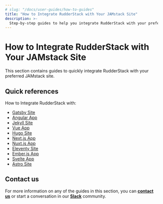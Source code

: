 ```yaml
---
# slug: "/docs/user-guides/how-to-guides"
title: "How to Integrate RudderStack with Your JAMstack Site"
description: >-
  Step-by-step guides to help you integrate RudderStack with your preferred JAMstack site.
---
```


# How to Integrate RudderStack with Your JAMstack Site

This section contains guides to quickly integrate RudderStack with your preferred JAMstack site.

## Quick references


How to Integrate RudderStack with:
 <ul>
 <li> <a class="pageRef" href="https://rudderstack.com/docs/user-guides/migration-guides/rudderstack-jamstack-integration/rudderstack-gatsby-integration/"> Gatsby Site </a></li>
 
 <li> <a class="pageRef" href="https://rudderstack.com/docs/user-guides/migration-guides/rudderstack-jamstack-integration/rudderstack-angular-integration/"> Angular App </a></li>
    
 <li> <a class="pageRef" href="https://rudderstack.com/docs/user-guides/migration-guides/rudderstack-jamstack-integration/rudderstack-jekyll-integration/"> Jekyll Site </a></li>
       
 <li> <a class="pageRef" href="https://rudderstack.com/docs/user-guides/migration-guides/rudderstack-jamstack-integration/rudderstack-vue-integration/"> Vue App </a></li>
          
 <li> <a class="pageRef" href="https://rudderstack.com/docs/user-guides/migration-guides/rudderstack-jamstack-integration/rudderstack-hugo-integration/"> Hugo Site </a></li>
    <li> <a class="pageRef" href="https://rudderstack.com/docs/user-guides/migration-guides/rudderstack-jamstack-integration/rudderstack-nextjs-integration/"> Next.js App </a></li>
       
 <li> <a class="pageRef" href="https://rudderstack.com/docs/user-guides/migration-guides/rudderstack-jamstack-integration/rudderstack-nuxtjs-integration/"> Nuxt.js App </a></li>
          
 <li> <a class="pageRef" href="https://rudderstack.com/docs/user-guides/migration-guides/rudderstack-jamstack-integration/rudderstack-eleventy-integration/"> Eleventy Site </a></li>
            
   <li> <a class="pageRef" href="https://rudderstack.com/docs/user-guides/migration-guides/rudderstack-jamstack-integration/rudderstack-ember-integration/
"> Ember.js App </a></li>
          
 <li> <a class="pageRef" href="https://rudderstack.com/docs/user-guides/migration-guides/rudderstack-jamstack-integration/rudderstack-svelte-integration/"> Svelte App </a></li>  
            <li> <a class="pageRef" href="https://rudderstack.com/docs/user-guides/migration-guides/rudderstack-jamstack-integration/rudderstack-astro-integration/"> Astro Site </a></li> 
            </ul>
           

## Contact us

For more information on any of the guides in this section, you can [**contact us**](mailto:%20docs@rudderstack.com) or start a conversation in our [**Slack**](https://rudderstack.com/join-rudderstack-slack-community) community.
